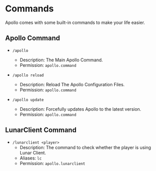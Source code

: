 # Commands

Apollo comes with some built-in commands to make your life easier.

## Apollo Command

* `/apollo`
  * Description: The Main Apollo Command.
  * Permission: `apollo.command`


* `/apollo reload`
    * Description: Reload The Apollo Configuration Files.
    * Permission: `apollo.command`


* `/apollo update`
    * Description: Forcefully updates Apollo to the latest version.
    * Permission: `apollo.command`

## LunarClient Command

* `/lunarclient <player>`
    * Description: The command to check whether the player is using Lunar Client.
    * Aliases: `lc`
    * Permission: `apollo.lunarclient`
